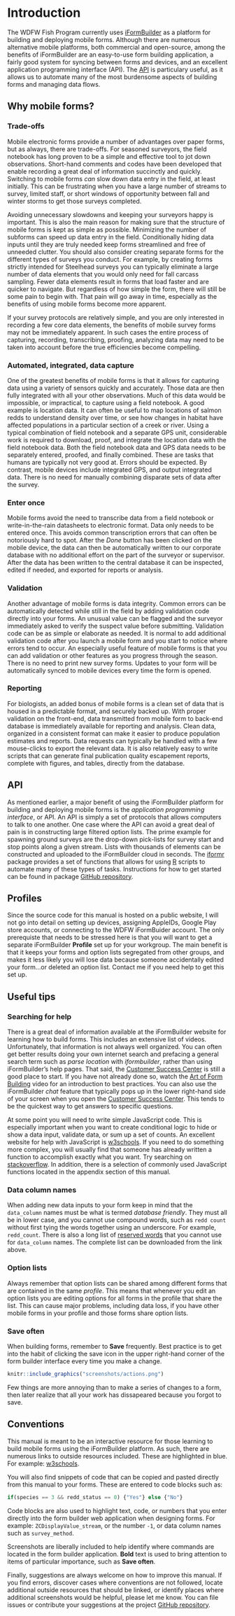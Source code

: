 # Introduction {#intro}

The WDFW Fish Program currently uses [iFormBuilder](https://www.zerionsoftware.com/iformbuilder/) as a platform for building and deploying mobile forms. Although there are numerous alternative mobile platforms, both commercial and open-source, among the benefits of iFormBuilder are an easy-to-use form building application, a fairly good system for syncing between forms and devices, and an excellent application programming interface (API). The [API](http://docs.iformbuilder.apiary.io/#) is particulary useful, as it allows us to automate many of the most burdensome aspects of building forms and managing data flows.

## Why mobile forms?

### Trade-offs

Mobile electronic forms provide a number of advantages over paper forms, but as always, there are trade-offs. For seasoned surveyors, the field notebook has long proven to be a simple and effective tool to jot down observations. Short-hand comments and codes have been developed that enable recording a great deal of information succinctly and quickly. Switching to mobile forms *can* slow down data entry in the field, at least initially. This can be frustrating when you have a large number of streams to survey, limited staff, or short windows of opportunity between fall and winter storms to get those surveys completed.  

Avoiding unnecessary slowdowns and keeping your surveyors happy is important. This is also the main reason for making sure that the structure of mobile forms is kept as simple as possible. Minimizing the number of subforms can speed up data entry in the field. Conditionally hiding data inputs until they are truly needed keep forms streamlined and free of unneeded clutter. You should also consider creating separate forms for the different types of surveys you conduct. For example, by creating forms strictly intended for Steelhead surveys you can typically eliminate a large number of data elements that you would only need for fall carcass sampling. Fewer data elements result in forms that load faster and are quicker to navigate. But regardless of how simple the form, there will still be some pain to begin with. That pain will go away in time, especially as the benefits of using mobile forms become more apparent.

If your survey protocols are relatively simple, and you are only interested in recording a few core data elements, the benefits of mobile survey forms may not be immediately apparent. In such cases the entire process of capturing, recording, transcribing, proofing, analyzing data may need to be taken into account before the true efficiencies become compelling.  

### Automated, integrated, data capture

One of the greatest benefits of mobile forms is that it allows for capturing data using a variety of sensors quickly and accurately. Those data are then fully integrated with all your other observations. Much of this data would be impossible, or impractical, to capture using a field notebook. A good example is location data. It can often be useful to map locations of salmon redds to understand density over time, or see how changes in habitat have affected populations in a particular section of a creek or river. Using a typical combination of field notebook and a separate GPS unit, considerable work is required to download, proof, and integrate the location data with the field notebook data. Both the field notebook data and GPS data needs to be separately entered, proofed, and finally combined. These are tasks that humans are typically not very good at. Errors should be expected. By contrast, mobile devices include integrated GPS, and output integrated data. There is no need for manually combining disparate sets of data after the survey. 

### Enter once

Mobile forms avoid the need to transcribe data from a field notebook or write-in-the-rain datasheets to electronic format. Data only needs to be entered once. This avoids common transcription errors that can often be notoriously hard to spot. After the *Done* button has been clicked on the mobile device, the data can then be automatically written to our corporate database with no additional effort on the part of the surveyor or supervisor. After the data has been written to the central database it can be inspected, edited if needed, and exported for reports or analysis. 

### Validation

Another advantage of mobile forms is data integrity. Common errors can be automatically detected while still in the field by adding validation code directly into your forms. An unusual value can be flagged and the surveyor immediately asked to verify the suspect value before submitting. Validation code can be as simple or elaborate as needed. It is normal to add additional validation code after you launch a mobile form and you start to notice where errors tend to occur. An especially useful feature of mobile forms is that you can add validation or other features as you progress through the season. There is no need to print new survey forms. Updates to your form will be automatically synced to mobile devices every time the form is opened. 

### Reporting

For biologists, an added bonus of mobile forms is a clean set of data that is housed in a predictable format, and securely backed up. With proper validation on the front-end, data transmitted from mobile form to back-end database is immediately available for reporting and analysis. Clean data, organized in a consistent format can make it easier to produce population estimates and reports. Data requests can typically be handled with a few mouse-clicks to export the relevant data. It is also relatively easy to write scripts that can generate final publication quality escapement reports, complete with figures, and tables, directly from the database. 

## API

As mentioned earlier, a major benefit of using the iFormBuilder platform for building and deploying mobile forms is the *application programming interface*, or API. An API is simply a set of protocols that allows computers to talk to one another. One case where the API can avoid a great deal of pain is in constructing large filtered option lists. The prime example for spawning ground surveys are the drop-down pick-lists for survey start and stop points along a given stream. Lists with thousands of elements can be constructed and uploaded to the iFormBuilder cloud in seconds. The [iformr](https://github.com/arestrom/iformr) package provides a set of functions that allows for using [R](https://www.r-project.org/about.html) scripts to automate many of these types of tasks. Instructions for how to get started can be found in package [GitHub repository](https://github.com/arestrom/iformr).

## Profiles

Since the source code for this manual is hosted on a public website, I will not go into detail on setting up devices, assigning AppleIDs, Google Play store accounts, or connecting to the WDFW iFormBuider account. The only prerequiste that needs to be stressed here is that you will want to get a separate iFormBuilder **Profile** set up for your workgroup. The main benefit is that it keeps your forms and option lists segregated from other groups, and makes it less likely you will lose data because someone accidentally edited your form...or deleted an option list. Contact me if you need help to get this set up.

## Useful tips

### Searching for help

There is a great deal of information available at the iFormBuilder website for learning how to build forms. This includes an extensive list of videos. Unfortunately, that information is not always well organized. You can often get better results doing your own internet search and prefacing a general search term such as *parse location* with *iformbuilder*, rather than using iFormBuilder's help pages. That said, the [Customer Success Center](https://iformbuilder.zendesk.com/hc/en-us) is still a good place to start. If you have not already done so, watch the [Art of Form Building](https://www.zerionsoftware.com/recording/form-builder-101-may-2016/) video for an introduction to best practices. You can also use the iFormBuilder *chat* feature that typically pops up in the lower right-hand side of your screen when you open the [Customer Success Center](https://iformbuilder.zendesk.com/hc/en-us). This tends to be the quickest way to get answers to specific questions. 

At some point you will need to write simple JavaScript code. This is especially important when you want to create conditional logic to hide or show a data input, validate data, or sum up a set of counts. An excellent website for help with JavaScript is [w3schools](https://www.w3schools.com/js/). If you need to do something more complex, you will usually find that someone has already written a function to accomplish exactly what you want. Try searching on [stackoverflow](https://stackoverflow.com/questions/tagged/javascript). In addition, there is a selection of commonly used JavaScript functions located in the appendix section of this manual.

### Data column names

When adding new data inputs to your form keep in mind that the `data_column` names must be what is termed *database friendly*. They must all be in lower case, and you cannot use compound words, such as `redd count` without first tying the words together using an underscore. For example, `redd_count`. There is also a long list of [reserved words](https://iformbuilder.zendesk.com/hc/en-us/articles/201698530-Reserved-Words-What-words-cannot-be-used-as-data-column-names-) that you cannot use for `data_column` names. The complete list can be downloaded from the link above. 

### Option lists

Always remember that option lists can be shared among different forms that are contained in the same *profile*. This means that whenever you edit an option lists you are editing options for all forms in the profile that share the list. This can cause major problems, including data loss, if you have other mobile forms in your profile and those forms share option lists.

### Save often

When building forms, remember to **Save** frequently. Best practice is to get into the habit of clicking the save icon in the upper right-hand corner of the form builder interface every time you make a change. 

```r
knitr::include_graphics("screenshots/actions.png")
```

Few things are more annoying than to make a series of changes to a form, then later realize that all your work has dissapeared because you forgot to save. 

## Conventions

This manual is meant to be an interactive resource for those learning to build mobile forms using the iFormBuilder platform. As such, there are numerous links to outside resources included. These are highlighted in blue. For example: [w3schools](https://www.w3schools.com/js/). 

You will also find snippets of code that can be copied and pasted directly from this manual to your forms. These are entered to code blocks such as:

```js
if(species == 3 && redd_status == 0) {"Yes"} else {"No"}
```

Code blocks are also used to highlight text, code, or numbers that you enter directly into the form builder web application when designing forms. For example: `ZCDisplayValue_stream`, or the number `-1`, or data column names such as `survey_method`. 

Screenshots are liberally included to help identify where commands are located in the form builder application. **Bold** text is used to bring attention to items of particular importance, such as **Save often**. 

Finally, suggestions are always welcome on how to improve this manual. If you find errors, discover cases where conventions are not followed, locate additional outside resources that should be linked, or identify places where additional screenshots would be helpful, please let me know. You can file issues or contribute your suggestions at the project [GitHub repository](https://github.com/arestrom/mf4ss).





